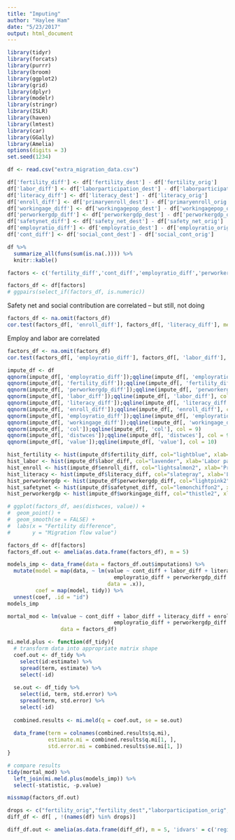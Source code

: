```yaml
---
title: "Imputing"
author: "Haylee Ham"
date: "5/23/2017"
output: html_document
---
```


```r
library(tidyr)
library(forcats)
library(purrr)
library(broom)
library(ggplot2)
library(grid)
library(dplyr)
library(modelr)
library(stringr)
library(ISLR)
library(haven)
library(lmtest)
library(car)
library(GGally)
library(Amelia)
options(digits = 3)
set.seed(1234)
```

```r
df <- read.csv("extra_migration_data.csv")
```

```r
df['fertility_diff'] <- df['fertility_dest'] - df['fertility_orig']
df['labor_diff'] <- df['laborparticipation_dest'] - df['laborparticipation_orig']
df['literacy_diff'] <- df['literacy_dest'] - df['literacy_orig']
df['enroll_diff'] <- df['primaryenroll_dest'] - df['primaryenroll_orig']
df['workingage_diff'] <- df['workingagepop_dest'] - df['workingagepop_orig']
df['perworkergdp_diff'] <- df['perworkergdp_dest'] - df['perworkergdp_orig']
df['safetynet_diff'] <- df['safety_net_dest'] - df['safety_net_orig']
df['employratio_diff'] <- df['employratio_dest'] - df['employratio_orig']
df['cont_diff'] <- df['social_cont_dest'] - df['social_cont_orig']
```

```r
df %>%
  summarize_all(funs(sum(is.na(.)))) %>%
  knitr::kable()
```


```r
factors <- c('fertility_diff','cont_diff','employratio_diff','perworkergdp_diff','labor_diff','literacy_diff','enroll_diff','workingage_diff', 'safetynet_diff', 'value', 'col', 'distwces')
```


```r
factors_df <- df[factors]
# ggpairs(select_if(factors_df, is.numeric))
```

Safety net and social contribution are correlated -- but still, not doing
```r
factors_df <- na.omit(factors_df)
cor.test(factors_df[, 'enroll_diff'], factors_df[, 'literacy_diff'], method = c("pearson", "kendall", "spearman"))
```

Employ and labor are correlated
```r
factors_df <- na.omit(factors_df)
cor.test(factors_df[, 'employratio_diff'], factors_df[, 'labor_diff'], method = c("pearson", "kendall", "spearman"))
```


```r
impute_df <- df
qqnorm(impute_df[, 'employratio_diff']);qqline(impute_df[, 'employratio_diff'], col = 1)
qqnorm(impute_df[, 'fertility_diff']);qqline(impute_df[, 'fertility_diff'], col = 2)
qqnorm(impute_df[, 'perworkergdp_diff']);qqline(impute_df[, 'perworkergdp_diff'], col = 4)
qqnorm(impute_df[, 'labor_diff']);qqline(impute_df[, 'labor_diff'], col = 5)
qqnorm(impute_df[, 'literacy_diff']);qqline(impute_df[, 'literacy_diff'], col = 6)
qqnorm(impute_df[, 'enroll_diff']);qqline(impute_df[, 'enroll_diff'], col = 7)
qqnorm(impute_df[, 'employratio_diff']);qqline(impute_df[, 'employratio_diff'], col = 8)
qqnorm(impute_df[, 'workingage_diff']);qqline(impute_df[, 'workingage_diff'], col = 9)
qqnorm(impute_df[, 'col']);qqline(impute_df[, 'col'], col = 9)
qqnorm(impute_df[, 'distwces']);qqline(impute_df[, 'distwces'], col = 9)
qqnorm(impute_df[, 'value']);qqline(impute_df[, 'value'], col = 10)
```

```r
hist_fertility <- hist(impute_df$fertility_diff, col="lightblue", xlab='Fertility rate difference', main='Histogram of fertility rate difference')
hist_labor <- hist(impute_df$labor_diff, col="lavender", xlab='Labor participation rate difference', main='Histogram of labor participation rate difference')
hist_enroll <- hist(impute_df$enroll_diff, col="lightsalmon2", xlab='Primary enrollment rate difference', main='Histogram of primary enrollment rate difference')
hist_literacy <- hist(impute_df$literacy_diff, col="slategray", xlab='Literacy rate difference', main='Histogram of literacy rate difference')
hist_perworkergdp <- hist(impute_df$perworkergdp_diff, col="lightpink2", xlab='Per worker GDP difference', main='Histogram of per worker GDP difference')
hist_safetynet <- hist(impute_df$safetynet_diff, col="lemonchiffon2", xlab='Safety net coverage difference', main='Histogram of safety net coverage difference')
hist_perworkergdp <- hist(impute_df$workingage_diff, col="thistle2", xlab='Working age rate difference', main='Histogram of working age rate difference')
```


```r
# ggplot(factors_df, aes(distwces, value)) +
#  geom_point() +
#  geom_smooth(se = FALSE) +
#  labs(x = "Fertility difference",
#       y = "Migration flow value")
```

```r
factors_df <- df[factors]
factors_df.out <- amelia(as.data.frame(factors_df), m = 5)
```

```r
models_imp <- data_frame(data = factors_df.out$imputations) %>%
  mutate(model = map(data, ~ lm(value ~ cont_diff + labor_diff + literacy_diff + enroll_diff + workingage_diff +
                                  employratio_diff + perworkergdp_diff + safetynet_diff + col + distwces,
                                data = .x)),
         coef = map(model, tidy)) %>%
  unnest(coef, .id = "id")
models_imp
```

```r
mortal_mod <- lm(value ~ cont_diff + labor_diff + literacy_diff + enroll_diff + workingage_diff +
                                  employratio_diff + perworkergdp_diff + safetynet_diff + col + distwces,
                 data = factors_df)
```


```r
mi.meld.plus <- function(df_tidy){
  # transform data into appropriate matrix shape
  coef.out <- df_tidy %>%
    select(id:estimate) %>%
    spread(term, estimate) %>%
    select(-id)
  
  se.out <- df_tidy %>%
    select(id, term, std.error) %>%
    spread(term, std.error) %>%
    select(-id)
  
  combined.results <- mi.meld(q = coef.out, se = se.out)
  
  data_frame(term = colnames(combined.results$q.mi),
             estimate.mi = combined.results$q.mi[1, ],
             std.error.mi = combined.results$se.mi[1, ])
}

# compare results
tidy(mortal_mod) %>%
  left_join(mi.meld.plus(models_imp)) %>%
  select(-statistic, -p.value)
```

```r
missmap(factors_df.out)
```

```r
drops <- c("fertility_orig","fertility_dest","laborparticipation_orig","laborparticipation_dest","literacy_orig","literacy_dest","primaryenroll_orig","primaryenroll_dest","workingagepop_orig","workingagepop_dest","perworkergdp_orig","perworkergdp_dest","safety_net_orig","safety_net_dest","employratio_orig","employratio_dest","social_cont_orig","social_cont_dest")
diff_df <- df[ , !(names(df) %in% drops)]
```


```r
diff_df.out <- amelia(as.data.frame(diff_df), m = 5, 'idvars' = c('region_orig', 'region_dest', 'country_orig', 'country_orig_id', 'country_dest', 'country_dest_id', 'value', 'dummy_CAN', 'dummy_USA', 'dummy_AGO', 'dummy_BDI', 'dummy_BEN', 'dummy_BFA', 'dummy_BWA', 'dummy_CAF', 'dummy_CMR', 'dummy_COM', 'dummy_DJI', 'dummy_DZA', 'dummy_ERI', 'dummy_ETH', 'dummy_GAB', 'dummy_GHA', 'dummy_GIN', 'dummy_GNB', 'dummy_GNQ', 'dummy_KEN', 'dummy_LBR', 'dummy_LBY', 'dummy_LSO', 'dummy_MAR', 'dummy_MDG', 'dummy_MLI', 'dummy_MOZ', 'dummy_MRT', 'dummy_MUS', 'dummy_MWI', 'dummy_NAM', 'dummy_NER', 'dummy_NGA', 'dummy_RWA', 'dummy_SDN', 'dummy_SEN', 'dummy_SLE', 'dummy_SOM', 'dummy_SSD', 'dummy_SWZ', 'dummy_TCD', 'dummy_TGO', 'dummy_TUN', 'dummy_TZA', 'dummy_UGA', 'dummy_ZAF', 'dummy_ZMB', 'dummy_ZWE', 'dummy_ALB', 'dummy_AUT', 'dummy_BEL', 'dummy_BGR', 'dummy_CHE', 'dummy_CHI', 'dummy_CZE', 'dummy_DEU', 'dummy_DNK', 'dummy_ESP', 'dummy_FIN', 'dummy_FRA', 'dummy_GBR', 'dummy_GRC', 'dummy_HRV', 'dummy_HUN', 'dummy_IRL', 'dummy_ISL', 'dummy_ITA', 'dummy_LUX', 'dummy_MLT', 'dummy_MNE', 'dummy_NLD', 'dummy_NOR', 'dummy_POL', 'dummy_PRT', 'dummy_ROU', 'dummy_SRB', 'dummy_SVN', 'dummy_SWE', 'dummy_ARM', 'dummy_AZE', 'dummy_BLR', 'dummy_EST', 'dummy_GEO', 'dummy_KAZ', 'dummy_LTU', 'dummy_LVA', 'dummy_MDA', 'dummy_TJK', 'dummy_TKM', 'dummy_UKR', 'dummy_UZB', 'dummy_ARE', 'dummy_BHR', 'dummy_CYP', 'dummy_IRQ', 'dummy_ISR', 'dummy_JOR', 'dummy_KWT', 'dummy_LBN', 'dummy_OMN', 'dummy_QAT', 'dummy_SAU', 'dummy_TUR', 'dummy_AFG', 'dummy_BGD', 'dummy_BTN', 'dummy_IND', 'dummy_LKA', 'dummy_MDV', 'dummy_NPL', 'dummy_PAK', 'dummy_CHN', 'dummy_JPN', 'dummy_MNG', 'dummy_IDN', 'dummy_KHM', 'dummy_MMR', 'dummy_MYS', 'dummy_PHL', 'dummy_SGP', 'dummy_THA', 'dummy_TLS', 'dummy_VNM', 'dummy_AUS', 'dummy_FJI', 'dummy_GUM', 'dummy_NCL', 'dummy_NZL', 'dummy_PNG', 'dummy_PYF', 'dummy_SLB', 'dummy_TON', 'dummy_VUT', 'dummy_WSM', 'dummy_ABW', 'dummy_ARG', 'dummy_BLZ', 'dummy_BOL', 'dummy_BRA', 'dummy_BRB', 'dummy_CHL', 'dummy_COL', 'dummy_CRI', 'dummy_CUB', 'dummy_DOM', 'dummy_ECU', 'dummy_GRD', 'dummy_GTM', 'dummy_GUY', 'dummy_HND', 'dummy_HTI', 'dummy_JAM', 'dummy_MEX', 'dummy_NIC', 'dummy_PAN', 'dummy_PER', 'dummy_PRI', 'dummy_PRY', 'dummy_SLV', 'dummy_SUR', 'dummy_URY', 'dummy_1990', 'dummy_1995', 'dummy_2000', 'dummy_2005'))
```





